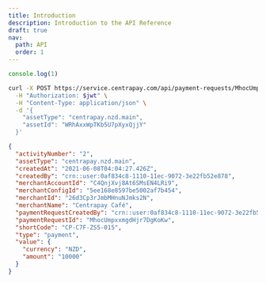 ```yaml
---
title: Introduction
description: Introduction to the API Reference
draft: true
nav:
  path: API
  order: 1
---
```


```js filename="index.js"
console.log(1)
```

```bash [Request]
curl -X POST https://service.centrapay.com/api/payment-requests/MhocUmpxxmgdHjr7DgKoKw/pay \
  -H "Authorization: $jwt" \
  -H "Content-Type: application/json" \
  -d '{
    "assetType": "centrapay.nzd.main",
    "assetId": "WRhAxxWpTKb5U7pXyxQjjY"
  }'
```

```json [Response]
{
  "activityNumber": "2",
  "assetType": "centrapay.nzd.main",
  "createdAt": "2021-06-08T04:04:27.426Z",
  "createdBy": "crn::user:0af834c8-1110-11ec-9072-3e22fb52e878",
  "merchantAccountId": "C4QnjXvj8At6SMsEN4LRi9",
  "merchantConfigId": "5ee168e8597be5002af7b454",
  "merchantId": "26d3Cp3rJmbMHnuNJmks2N",
  "merchantName": "Centrapay Café",
  "paymentRequestCreatedBy": "crn::user:0af834c8-1110-11ec-9072-3e22fb52e878",
  "paymentRequestId": "MhocUmpxxmgdHjr7DgKoKw",
  "shortCode": "CP-C7F-ZS5-015",
  "type": "payment",
  "value": {
    "currency": "NZD",
    "amount": "10000"
  }
}
```
